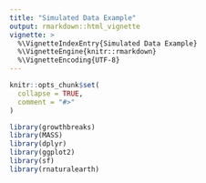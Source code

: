 ```yaml
---
title: "Simulated Data Example"
output: rmarkdown::html_vignette
vignette: >
  %\VignetteIndexEntry{Simulated Data Example}
  %\VignetteEngine{knitr::rmarkdown}
  %\VignetteEncoding{UTF-8}
---
```


```r
knitr::opts_chunk$set(
  collapse = TRUE,
  comment = "#>"
)
```

```r
library(growthbreaks)
library(MASS)
library(dplyr)
library(ggplot2)
library(sf)
library(rnaturalearth)
```




